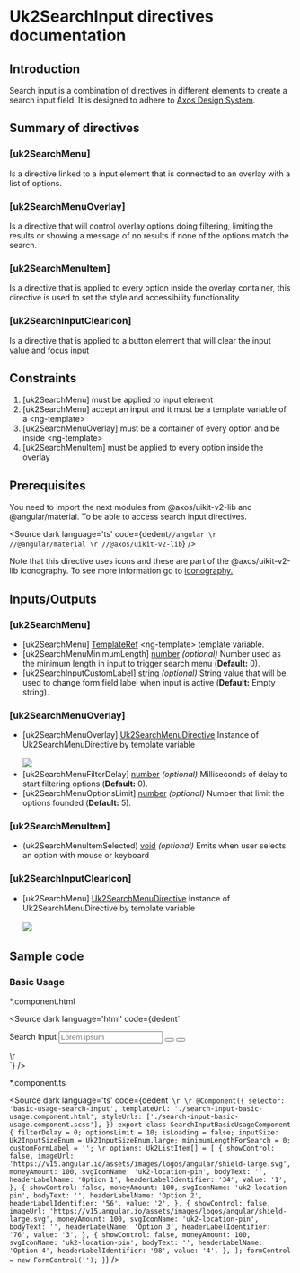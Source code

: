 
# Uk2SearchInput directives documentation
## Introduction
<p>
  Search input is a combination of directives in different elements to create a search input field. It is designed to adhere to <a href="https://www.figma.com/design/xNJe50LNYYGhQ1Q1C3zs4b/%F0%9F%91%B7%E2%80%8D%E2%99%82%EF%B8%8F---framework-core---angular---web-2.0?node-id=7377-62403&node-type=frame&t=IHdVkIoxi5oYnxPs-0" target="_blank">Axos Design System</a>.
</p>

## Summary of directives

### [uk2SearchMenu]
<p> Is a directive linked to a input element that is connected to an overlay with a list of options.</p>

### [uk2SearchMenuOverlay]
<p> Is a directive that will control overlay options doing filtering, limiting the results or showing a message of no results if none of the options match the search.</p>

### [uk2SearchMenuItem]
<p>Is a directive that is applied to every option inside the overlay container, this directive is used to set the style and accessibility functionality</p>

### [uk2SearchInputClearIcon]
<p>Is a directive that is applied to a button element that will clear the input value and focus input</p>

## Constraints
<ol>
  <li>[uk2SearchMenu] must be applied to input element</li>
  <li>[uk2SearchMenu] accept an input and it must be a template variable of a &lt;ng-template&gt;</li>
  <li>[uk2SearchMenuOverlay] must be a container of every option and be inside &lt;ng-template&gt;</li>
  <li>[uk2SearchMenuItem] must be applied to every option inside the overlay</li>
</ol>

## Prerequisites

<p>You need to import the next modules from @axos/uikit-v2-lib and @angular/material. To be able to access search input directives.</p>

<Source
  dark
  language='ts'
  code={dedent`
      //angular
      \r
      //@angular/material
      \r
      //@axos/uikit-v2-lib
  `}
/>

<p>
  Note that this directive uses icons and these are part of the @axos/uikit-v2-lib iconography. To see more information go to <a href="/docs/iconography--iconography">iconography.</a>
</p>

## Inputs/Outputs

### [uk2SearchMenu]

<ul>
  <li>[uk2SearchMenu] <u>TemplateRef</u> &lt;ng-template&gt; template variable.</li>
  <li>[uk2SearchMenuMinimumLength] <u>number</u> <i>(optional)</i> Number used as the minimum length in input to trigger search menu (<b>Default:</b> 0).</li>
  <li>[uk2SearchInputCustomLabel] <u>string</u> <i>(optional)</i> String value that will be used to change form field label when input is active (<b>Default:</b> Empty string).</li>
</ul>

### [uk2SearchMenuOverlay]

<ul>
  <li>
    <span>[uk2SearchMenuOverlay] <u>Uk2SearchMenuDirective</u> Instance of Uk2SearchMenuDirective by template variable</span>
    <br/>
    <br/>
    <img src="/assets/uk2/components/search-input/assets/images/search-input-01.png"/>
  </li>
  <li>[uk2SearchMenuFilterDelay] <u>number</u> <i>(optional)</i> Milliseconds of delay to start filtering options (<b>Default:</b> 0).</li>
  <li>[uk2SearchMenuOptionsLimit] <u>number</u> <i>(optional)</i> Number that limit the options founded (<b>Default:</b> 5).</li>
</ul>

### [uk2SearchMenuItem]

<ul>
  <li>(uk2SearchMenuItemSelected) <u>void</u> <i>(optional)</i> Emits when user selects an option with mouse or keyboard</li>
</ul>

### [uk2SearchInputClearIcon]

<ul>
  <li>
    <span>[uk2SearchMenu] <u>Uk2SearchMenuDirective</u> Instance of Uk2SearchMenuDirective by template variable</span>
    <br/>
    <br/>
    <img src="/assets/uk2/components/search-input/assets/images/search-input-01.png"/>
  </li>
</ul>

## Sample code
### Basic Usage

<p>*.component.html</p>

<Source
  dark
  language='html'
  code={dedent`
  <form>
    <mat-form-field appearance="outline" floatLabel="always">
      <mat-label>Search Input</mat-label>
      <input
        type="text"
        placeholder="Lorem ipsum"
        autocomplete="off"
        matInput
        uk2Input
        [formControl]="formControl"
        [uk2IsLoading]="isLoading"
        [uk2InputSize]="inputSize"
        [uk2SearchMenu]="templateReference"
        [uk2SearchMenuMinimumLength]="minimumLengthForSearch"
        [uk2SearchInputCustomLabel]="customFormLabel"
        #inputElement
        #searchMenuDirective="uk2SearchMenu"
      />
      <button
        matSuffix
        mat-icon-button
        uk2SearchInputClearIcon
        [uk2SearchMenu]="searchMenuDirective"
        *ngIf="inputElement.value"
      >
        <mat-icon svgIcon="uk2-x"></mat-icon>
      </button>
      <button class="uk2-search-input-icon" matPrefix mat-icon-button aria-label="Search input">
        <mat-icon svgIcon="uk2-magnifying-glass"></mat-icon>
      </button>
    </mat-form-field>
  </form>
  \r
  <ng-template #templateReference>
    <div
      [uk2SearchMenuOverlay]="searchMenuDirective"
      [uk2SearchMenuFilterDelay]="filterDelay"
      [uk2SearchMenuOptionsLimit]="optionsLimit"
    >
      <uk2-dropdown-list-item-chevron
        [uk2ListItem]="option"
        [uk2IsDisabled]="false"
        [uk2IsPending]="false"
        [uk2IsLoading]="false"
        [uk2ShowDividerLine]="false"
        uk2SearchMenuItem
        (uk2SearchMenuItemSelected)="formControl.setValue($any(option).headerLabelName)"
        *ngFor="let option of options"
      ></uk2-dropdown-list-item-chevron>
    </div>
  </ng-template>
  `}
/>

<p>*.component.ts</p>

<Source
  dark
  language='ts'
  code={dedent`
\r
\r
@Component({
  selector: 'basic-usage-search-input',
  templateUrl: './search-input-basic-usage.component.html',
  styleUrls: ['./search-input-basic-usage.component.scss'],
})
export class SearchInputBasicUsageComponent {
  filterDelay = 0;
  optionsLimit = 10;
  isLoading = false;
  inputSize: Uk2InputSizeEnum = Uk2InputSizeEnum.large;
  minimumLengthForSearch = 0;
  customFormLabel = '';
\r
  options: Uk2ListItem[] = [
    {
      showControl: false,
      imageUrl: 'https://v15.angular.io/assets/images/logos/angular/shield-large.svg',
      moneyAmount: 100,
      svgIconName: 'uk2-location-pin',
      bodyText: '',
      headerLabelName: 'Option 1',
      headerLabelIdentifier: '34',
      value: '1',
    },
    {
      showControl: false,
      moneyAmount: 100,
      svgIconName: 'uk2-location-pin',
      bodyText: '',
      headerLabelName: 'Option 2',
      headerLabelIdentifier: '56',
      value: '2',
    },
    {
      showControl: false,
      imageUrl: 'https://v15.angular.io/assets/images/logos/angular/shield-large.svg',
      moneyAmount: 100,
      svgIconName: 'uk2-location-pin',
      bodyText: '',
      headerLabelName: 'Option 3',
      headerLabelIdentifier: '76',
      value: '3',
    },
    {
      showControl: false,
      moneyAmount: 100,
      svgIconName: 'uk2-location-pin',
      bodyText: '',
      headerLabelName: 'Option 4',
      headerLabelIdentifier: '98',
      value: '4',
    },
  ];
  formControl = new FormControl('');
}`}
/>
